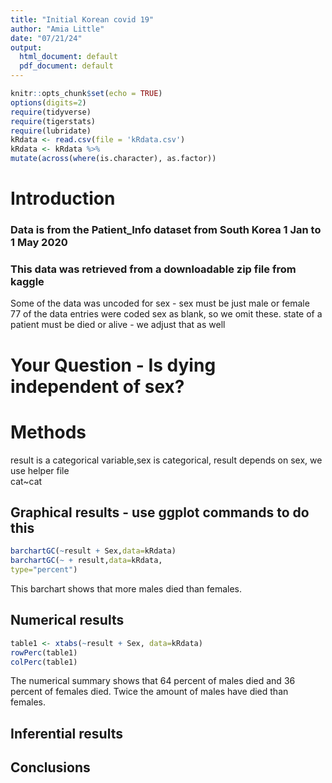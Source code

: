 ```yaml
---
title: "Initial Korean covid 19"
author: "Amia Little"
date: "07/21/24"
output:
  html_document: default
  pdf_document: default
---
```


```r
knitr::opts_chunk$set(echo = TRUE)
options(digits=2)
require(tidyverse)
require(tigerstats)
require(lubridate)
kRdata <- read.csv(file = 'kRdata.csv')
kRdata <- kRdata %>%
mutate(across(where(is.character), as.factor))

```

# Introduction



### Data is from the Patient_Info dataset from          South Korea 1 Jan to 1 May 2020  
### This data was retrieved from a downloadable zip file from kaggle  

Some of the data was uncoded for sex - sex must be just male or female  
77 of the data entries were coded sex  as blank, so we omit these.
state of a patient must be died or alive - we adjust that as well      
  
# Your Question - Is dying independent of sex?


# Methods
 
result is a categorical variable,sex is  categorical,
result depends on sex, we use helper file   
cat~cat     


## Graphical results - use ggplot commands to do this  

```r
barchartGC(~result + Sex,data=kRdata)
barchartGC(~ + result,data=kRdata,
type="percent")

```      
This barchart shows that more males died than females.

  





  
## Numerical results

```r
table1 <- xtabs(~result + Sex, data=kRdata)
rowPerc(table1)
colPerc(table1)
```
The numerical summary shows that 64 percent of males died and 36 percent of females died. 
Twice the amount of males have died than females.

## Inferential results 




## Conclusions

